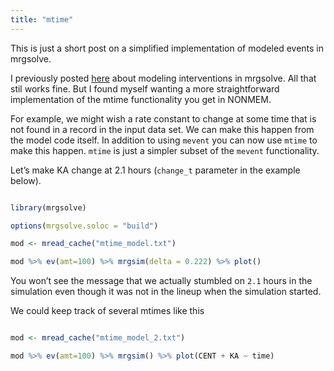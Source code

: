 ```yaml
---
title: "mtime"
---
```


This is just a short post on a simplified implementation of modeled events
in mrgsolve.  

I previously posted [here](2018-modeled-interventions.html) about
modeling interventions in mrgsolve.  All that stil works fine.  But I found
myself wanting a more straightforward implementation of the mtime
functionality you get in NONMEM.  

For example, we might wish a rate constant to change at some time 
that is not found in a record in the input data set.  We can make this happen
from the model code itself.  In addition to using `mevent` you can now use
`mtime` to make this happen.  `mtime` is just a simpler subset of the `mevent`
functionality.

Let's make KA change at 2.1 hours (`change_t` parameter in the example below).
```r

```


```r
library(mrgsolve)

options(mrgsolve.soloc = "build")

mod <- mread_cache("mtime_model.txt")

mod %>% ev(amt=100) %>% mrgsim(delta = 0.222) %>% plot()
```

You won't see the message that we actually stumbled on `2.1` hours in the 
simulation even though it was not in the lineup when the simulation started. 

We could keep track of several mtimes like this

```r

```

```r
mod <- mread_cache("mtime_model_2.txt")

mod %>% ev(amt=100) %>% mrgsim() %>% plot(CENT + KA ~ time)
```

